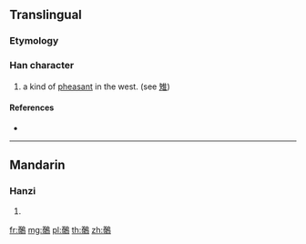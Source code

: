 {{character info/new}}
==Translingual==

===Etymology===
{{Han compound|尊|鳥|c1=p|c2=s|t2=bird|ls=psc}}

===Han character===
{{Han char|rn=196|rad=鳥|as=12|sn=23|four=87327|canj=TIHAF}}

# a kind of [[pheasant]] in the west. (see [[雉]])

====References====
* {{Han ref|kx=1501.150|dkj=47358|dj=2031.120|hdz=74661.170|uh=9DF7|ud=40439|bh=F862|bd=63586}}

----

==Mandarin==

===Hanzi===
{{cmn-hanzi|pin=[[zūn]] ([[zun1]])|wg=tsun<sup>1</sup>}}

# {{defn|lang=cmn|sort=鳥12}}

[[fr:鷷]]
[[mg:鷷]]
[[pl:鷷]]
[[th:鷷]]
[[zh:鷷]]